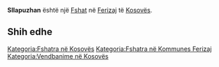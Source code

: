 {{Fshat në Kosovës
 | Emri                = Sllapuzhan
| sqi_N_name = Sllapuzhan
| sqi_N_FULL_NAME_RO = Sllapuzhan
| sqi_N_FULL_NAME_ND_RO = Sllapuzhan
| sqi_N_SORT_NAME_RG = SLLAPUZHAN
| sqi_N_FULL_NAME_RG = Sllapuzhan
| sqi_N_FULL_NAME_ND_RG = Sllapuzhan
| sqi_V_name = Sllapuzanë
| sqi_V_FULL_NAME_RO = Sllapuzanë Slapuzhane Sllopuzhan
| sqi_V_FULL_NAME_ND_RO = Sllapuzane Slapuzhane Sllopuzhan
| sqi_V_SORT_NAME_RG = SLLAPUZANE SLAPUZHANE SLLOPUZHAN
| sqi_V_FULL_NAME_RG = Sllapuzanë Slapuzhane Sllopuzhan
| sqi_V_FULL_NAME_ND_RG = Sllapuzane Slapuzhane Sllopuzhan
| srp_N_name = Slapužane
| srp_N_FULL_NAME_RO = Slapužane
| srp_N_FULL_NAME_ND_RO = Slapuzane
| srp_N_SORT_NAME_RG = SLAPUZANE
| srp_N_FULL_NAME_RG = Slapužane
| srp_N_FULL_NAME_ND_RG = Slapuzane
| srp_NS_name = Слапужане
| srp_NS_FULL_NAME_RO = Слапужане
| srp_NS_FULL_NAME_ND_RO = Слапужане
| srp_NS_SORT_NAME_RG = СЛАПУЖАНЕ
| srp_NS_FULL_NAME_RG = Слапужане
| srp_NS_FULL_NAME_ND_RG = Слапужане
| std_V_name = Uzane
| std_V_FULL_NAME_RO = Uzane
| std_V_FULL_NAME_ND_RO = Uzane
| std_V_SORT_NAME_RG = UZANE
| std_V_FULL_NAME_RG = Uzane
| std_V_FULL_NAME_ND_RG = Uzane

 | Emri (Rasa dhanore) = 
 | Figura              = 
 | Shteti              = Kosovo
 | Komuna              = Ferizaj
 | Kodi postar         = 
 | Sipërfaqja          = 

 | Popullsia           = 

 | Regj. i popullsisë  = 
 | Dend. e popullsisë  = 
 | Faqja zyrtare       = 
 <!--- Koordinatat ----> 
 | Gjerësia            = 42.384444
 | Gjatësia            = 20.836111
 | Lartësia            = 
}}
'''Sllapuzhan''' është një [[Fshat]] në [[Ferizaj]] të [[Kosovës]].

<!-- == Gjeografia == -->
<!-- == Historia == -->
<!-- == Demografia == -->
== Shih edhe ==
{{Komuna Ferizaj}}
{{Kosovo-Administrata-Cung}}

[[Kategoria:Fshatra në Kosovës]]
[[Kategoria:Fshatra në Kommunes Ferizaj]]
[[Kategoria:Vendbanime në Kosovës]]